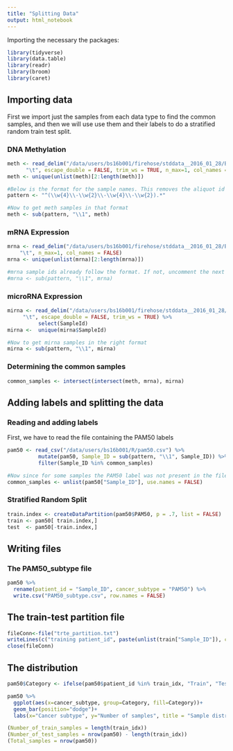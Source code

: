 ```yaml
---
title: "Splitting Data"
output: html_notebook
---
```


Importing the necessary the packages:
```r
library(tidyverse)
library(data.table)
library(readr)
library(broom)
library(caret)
```

## Importing data
First we import just the samples from each data type to find the common samples, and then we will use use them and their labels to do a stratified random train test split.

### DNA Methylation
```r
meth <- read_delim("/data/users/bs16b001/firehose/stddata__2016_01_28/BRCA/20160128/gdac.broadinstitute.org_BRCA.Merge_methylation__humanmethylation450__jhu_usc_edu__Level_3__within_bioassay_data_set_function__data.Level_3.2016012800.0.0/meth.txt", 
      "\t", escape_double = FALSE, trim_ws = TRUE, n_max=1, col_names = FALSE)
meth <- unique(unlist(meth)[2:length(meth)])

#Below is the format for the sample names. This removes the aliquot id etc
pattern <- "^(\\w{4}\\-\\w{2}\\-\\w{4}\\-\\w{2}).*"

#Now to get meth samples in that format
meth <- sub(pattern, "\\1", meth)
```

### mRNA Expression
```r
mrna <- read_delim("/data/users/bs16b001/firehose/stddata__2016_01_28/BRCA/20160128/gdac.broadinstitute.org_BRCA.mRNAseq_Preprocess.Level_3.2016012800.0.0/BRCA.uncv2.mRNAseq_RSEM_normalized_log2.txt", 
    "\t", n_max=1, col_names = FALSE)
mrna <- unique(unlist(mrna)[2:length(mrna)])

#mrna sample ids already follow the format. If not, uncomment the next line and run it.
#mrna <- sub(pattern, "\\1", mrna)
```

### microRNA Expression
```r
mirna <- read_delim("/data/users/bs16b001/firehose/stddata__2016_01_28/BRCA/20160128/gdac.broadinstitute.org_BRCA.Merge_mirnaseq__illuminahiseq_mirnaseq__bcgsc_ca__Level_3__miR_isoform_expression__data.Level_3.2016012800.0.0/mirna.txt", 
     "\t", escape_double = FALSE, trim_ws = TRUE) %>% 
          select(SampleId)
mirna <-  unique(mirna$SampleId)

#Now to get mirna samples in the right format
mirna <- sub(pattern, "\\1", mirna)
```

### Determining the common samples
```r
common_samples <- intersect(intersect(meth, mrna), mirna)
```

## Adding labels and splitting the data

### Reading and adding labels
First, we have to read the file containing the PAM50 labels
```r
pam50 <- read_csv("/data/users/bs16b001/R/pam50.csv") %>%
          mutate(pam50, Sample_ID = sub(pattern, "\\1", Sample_ID)) %>%
          filter(Sample_ID %in% common_samples)

#Now since for some samples the PAM50 label was not present in the file, we will remove them from the common samples list too.
common_samples <- unlist(pam50["Sample_ID"], use.names = FALSE)
```

### Stratified Random Split
```r
train.index <- createDataPartition(pam50$PAM50, p = .7, list = FALSE)
train <- pam50[ train.index,]
test  <- pam50[-train.index,]
```

## Writing files
### The PAM50_subtype file
```r
pam50 %>%
  rename(patient_id = "Sample_ID", cancer_subtype = "PAM50") %>%
  write.csv("PAM50_subtype.csv", row.names = FALSE)
```

## The train-test partition file
```r
fileConn<-file("trte_partition.txt")
writeLines(c("training patient_id", paste(unlist(train["Sample_ID"]), collapse = ","), "testing patient_id", paste(unlist(test["Sample_ID"]), collapse = ",")), fileConn)
close(fileConn)
```

## The distribution
```r
pam50$Category <- ifelse(pam50$patient_id %in% train_idx, "Train", "Test")

pam50 %>%
  ggplot(aes(x=cancer_subtype, group=Category, fill=Category))+
  geom_bar(position="dodge")+
  labs(x="Cancer subtype", y="Number of samples", title = "Sample distribution")

(Number_of_train_samples = length(train_idx))
(Number_of_test_samples = nrow(pam50) - length(train_idx))
(Total_samples = nrow(pam50))
```

